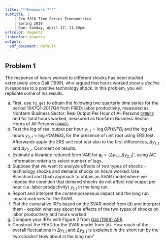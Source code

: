 ```yaml
---
title: "**Homework 7**"
subtitle: | 
    | Eco 5316 Time Series Econometrics
    | Spring 2019
    | Due: Sunday, April 27, 11.55pm
urlcolor: magenta
linkcolor: magenta
output:
  pdf_document: default
---
```


\renewcommand{\baselinestretch}{1.05} \selectfont


## **Problem 1**

The response of hours worked to different shocks has been studied extensively since Gali (1999), who argued that hours worked show a *decline* in response to a positive technology shock. In this problem, you will replicate some of his results.

(a) First, use `tq_get` to obtain the following two quarterly time series for the period 1947Q1-2017Q4 from FRED: labor productivity, measured as Nonfarm Business Sector: Real Output Per Hour of All Persons [`OPHNFB`](https://fred.stlouisfed.org/series/OPHNFB) and for total hours worked, measured as Nonfarm Business Sector: Hours of All Persons [`HOANBS`](https://fred.stlouisfed.org/series/HOANBS). 
(b) Test the log of real output per hour $y_{1,t} = \log OPHNFB_t$ and the log of hours $y_{2,t} = \log HOANBS_t$ for the presence of unit root using ERS test. Afterwards apply the ERS unit root test also to the first differences, $\Delta y_{1,t}$ and $\Delta y_{2,t}$. Comment on results. 
(c) Estimate a bivariate reduced form VAR for $\mathbf y_t = (\Delta y_{1,t}, \Delta y_{2,t})'$, using AIC information criteria to select number of lags. 
(d) Suppose that we want to analyze effects of two types of shocks - technology shocks and demand shocks on hours worked. Use Blanchard and Quah approach to obtain an SVAR model where we impose the condition that demand shocks do not affect real output per hour (i.e. labor productivity) $y_{1,t}$ in the long run.
(e) Report and interpret the contemporaneous impact and the long run impact matrices for the SVAR.
(f) Plot the cumulative IRFs based on the SVAR model from (d) and interpret them - explain what say about the effects of the two types of shocks on labor productivity and hours worked. 
(g) Compare your IRFs with Figure 2 from [Gali (1999) AER](http://myweb.ttu.edu/jduras/files/teaching/eco5316/Gali1999AER.pdf).
(h) Construct the FEVD for the SVAR model from (d). How much of the overall fluctuations in $\Delta y_{1,t}$ and $\Delta y_{2,t}$ is explained in the short run by the two shocks? How about in the long run?



